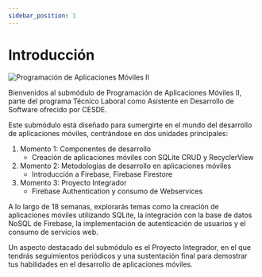 ```yaml
---
sidebar_position: 1
---
```


# Introducción

<div class="flex justify-center"> <img src="https://images.unsplash.com/photo-1630442923896-244dd3717b35?q=80&w=2070&auto=format&fit=crop&ixlib=rb-4.0.3&ixid=M3wxMjA3fDB8MHxwaG90by1wYWdlfHx8fGVufDB8fHx8fA%3D%3D" alt="Programación de Aplicaciones Móviles II" class="max-w-full h-auto" /> </div>

Bienvenidos al submódulo de Programación de Aplicaciones Móviles II, parte del programa Técnico Laboral como Asistente en Desarrollo de Software ofrecido por CESDE.

Este submódulo está diseñado para sumergirte en el mundo del desarrollo de aplicaciones móviles, centrándose en dos unidades principales:

1. Momento 1: Componentes de desarrollo
    -   Creación de aplicaciones móviles con SQLite CRUD y RecyclerView
2. Momento 2: Metodologías de desarrollo en aplicaciones móviles
    -   Introducción a Firebase, Firebase Firestore
2. Momento 3: Proyecto Integrador
    -   Firebase Authentication y consumo de Webservices

A lo largo de 18 semanas, explorarás temas como la creación de aplicaciones móviles utilizando SQLite, la integración con la base de datos NoSQL de Firebase, la implementación de autenticación de usuarios y el consumo de servicios web.

Un aspecto destacado del submódulo es el Proyecto Integrador, en el que tendrás seguimientos periódicos y una sustentación final para demostrar tus habilidades en el desarrollo de aplicaciones móviles.
